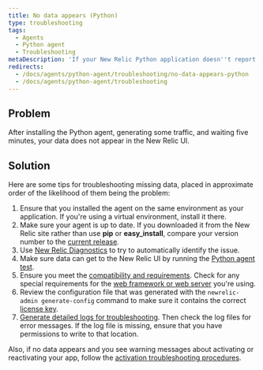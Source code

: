 ```yaml
---
title: No data appears (Python)
type: troubleshooting
tags:
  - Agents
  - Python agent
  - Troubleshooting
metaDescription: 'If your New Relic Python application doesn''t report data after a few minutes, try these troubleshooting steps.'
redirects:
  - /docs/agents/python-agent/troubleshooting/no-data-appears-python
  - /docs/agents/python-agent/troubleshooting
---
```


## Problem

After installing the Python agent, generating some traffic, and waiting five minutes, your data does not appear in the New Relic UI.

## Solution

Here are some tips for troubleshooting missing data, placed in approximate order of the likelihood of them being the problem:

1. Ensure that you installed the agent on the same environment as your application. If you're using a virtual environment, install it there.
2. Make sure your agent is up to date. If you downloaded it from the New Relic site rather than use **pip** or **easy_install**, compare your version number to the [current release](https://download.newrelic.com/python_agent/release/).
3. Use [New Relic Diagnostics](/docs/agents/manage-apm-agents/troubleshooting/new-relic-diagnostics) to try to automatically identify the issue.
4. Make sure data can get to the New Relic UI by running the [Python agent test](/docs/python/testing-the-python-agent).
5. Ensure you meet the [compatibility and requirements](/docs/agents/python-agent/getting-started/compatibility-requirements-python-agent). Check for any special requirements for the [web framework or web server](/docs/agents/python-agent/hosting-mechanisms) you're using.
6. Review the configuration file that was generated with the `newrelic-admin generate-config` command to make sure it contains the correct [license key](/docs/apis/intro-apis/new-relic-api-keys/#license-key).
7. [Generate detailed logs for troubleshooting](/docs/agents/python-agent/troubleshooting/generating-logs-troubleshooting). Then check the log files for error messages. If the log file is missing, ensure that you have permissions to write to that location.

Also, if no data appears and you see warning messages about activating or reactivating your app, follow the [activation troubleshooting procedures](/docs/agents/python-agent/troubleshooting/activate-application-warning-python).
